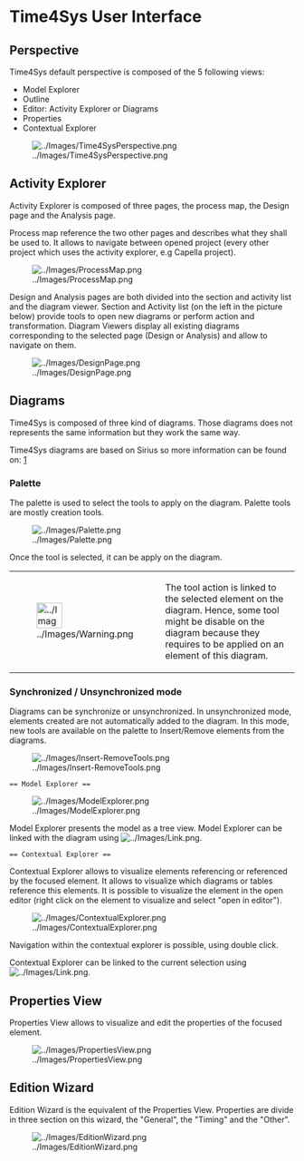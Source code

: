 = Time4Sys User Interface =            
 
== Perspective ==
 
Time4Sys default perspective is composed of the 5 following views:
* Model Explorer 
* Outline
* Editor: Activity Explorer or Diagrams
* Properties
* Contextual Explorer

[[Image:../Images/Time4SysPerspective.png]]

== Activity Explorer ==

Activity Explorer is composed of three pages, the process map, the Design page and the Analysis page.

Process map reference the two other pages and describes what they shall be used to. It allows to navigate between opened project (every other project which uses the activity explorer, e.g  Capella project).

[[Image:../Images/ProcessMap.png]]

Design and Analysis pages are both divided into the section and activity list and the diagram viewer.
Section and Activity list (on the left in the picture below) provide tools to open new diagrams or perform action and transformation.
Diagram Viewers display all existing diagrams corresponding to the selected page (Design or Analysis) and allow to navigate on them.

[[Image:../Images/DesignPage.png]]


== Diagrams ==

Time4Sys is composed of three kind of diagrams. Those diagrams does not represents the same information but they work the same way. 

Time4Sys diagrams are based on Sirius so more information can be found on: [https://www.eclipse.org/sirius/doc/user/diagrams/Diagrams.html]

=== Palette ===

The palette is used to select the tools to apply on the diagram. Palette tools are mostly creation tools. 

[[Image:../Images/Palette.png]]
    
Once the tool is selected, it can be apply on the diagram.

{| border="1"
|-
| 
[[Image:../Images/Warning.png|45x45px]]
| 
The tool action is linked to the selected element on the diagram. Hence, some tool might be disable on the diagram because they requires to be applied on an element of this diagram.  
|}

=== Synchronized / Unsynchronized mode ===

Diagrams can be synchronize or unsynchronized.
In unsynchronized mode, elements created are not automatically added to the diagram. In this mode, new tools are available on the palette to Insert/Remove elements from the diagrams.
 
[[Image:../Images/Insert-RemoveTools.png]]
 
 == Model Explorer ==

[[Image:../Images/ModelExplorer.png]]

Model Explorer presents the model as a tree view. Model Explorer can be linked with the diagram using [[Image:../Images/Link.png]].
 
 == Contextual Explorer ==

Contextual Explorer allows to visualize elements referencing or referenced by the focused element. It allows to visualize which diagrams or tables reference this elements. It is possible to visualize the element in the open editor (right click on the element to visualize and select "open in editor").
 
[[Image:../Images/ContextualExplorer.png]]
 
Navigation within the contextual explorer is possible, using double click.

Contextual Explorer can be linked to the current selection using [[Image:../Images/Link.png]].

== Properties View ==

Properties View allows to visualize and edit the properties of the focused element.

[[Image:../Images/PropertiesView.png]]

== Edition Wizard ==

Edition Wizard is the equivalent of the Properties View. Properties are divide in three section on this wizard, the "General", the "Timing" and the "Other". 

[[Image:../Images/EditionWizard.png]]


 